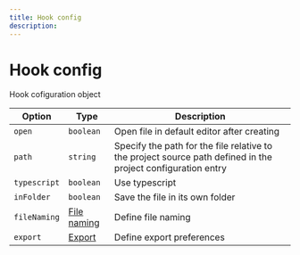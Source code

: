 ---
title: Hook config
description:
---

# Hook config

<Description>Hook cofiguration object</Description>

| Option                  | Type                                            | Description                                                                                                  |
| ----------------------- | ----------------------------------------------- | ------------------------------------------------------------------------------------------------------------ |
| <code>open</code>       | <code>boolean</code>                            | Open file in default editor after creating                                                                   |
| <code>path</code>       | <code>string</code>                             | Specify the path for the file relative to the project source path defined in the project configuration entry |
| <code>typescript</code> | <code>boolean</code>                            | Use typescript                                                                                               |
| <code>inFolder</code>   | <code>boolean</code>                            | Save the file in its own folder                                                                              |
| <code>fileNaming</code> | [File naming](/docs/config/project#file-naming) | Define file naming                                                                                           |
| <code>export</code>     | [Export](/docs/config/project#export)           | Define export preferences                                                                                    |
